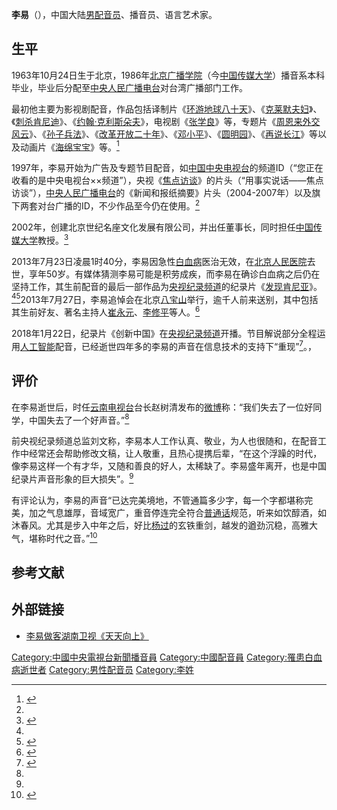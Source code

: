 {{配音員
|名字= 李易
|圖像= 
|尺寸= 
|說明= 
|藝名= 
|本名= 
|英文名= 
|綽號= 
|國籍= {{PRC}}
|籍貫= 
|配偶= 
|出生地= {{CHN}}[[北京市|北京市]]
|死歿地= {{CHN}}[[北京市|北京市]][[北京人民醫院|北京人民醫院]]
|出身地= 
|生年= 1963
|生月= 10
|生日= 24
|歿年= 2013
|歿月= 7
|歿日= 23
|教育程度= [[北京廣播學院|北京廣播學院]]播音系本科畢業
|所屬= 
|配演語言= [[普通话|普通话]]
|活動時期= 1986－2013年
|出道作= 
|代表作= 
|其他=
}}
'''李易'''（{{bd|1963年|10月24日|2013年|7月23日|catIdx=Li}}），中国大陆[[男|男]][[配音员|配音员]]、播音员、语言艺术家。

== 生平 ==
1963年10月24日生于北京，1986年[[北京广播学院|北京广播学院]]（今[[中国传媒大学|中国传媒大学]]）播音系本科毕业，毕业后分配至[[中央人民广播电台|中央人民广播电台]]对台湾广播部门工作。

最初他主要为影视剧配音，作品包括译制片《[[八十天環遊世界|环游地球八十天]]》、《[[克莱默夫妇|克莱默夫妇]]》、《[[刺杀肯尼迪|刺杀肯尼迪]]》、《[[约翰·克利斯朵夫|约翰·克利斯朵夫]]》，电视剧《[[张学良|张学良]]》等，专题片《[[周恩来外交风云|周恩来外交风云]]》、《[[孙子兵法|孙子兵法]]》、《[[改革开放二十年|改革开放二十年]]》、《[[邓小平|邓小平]]》、《[[圆明园|圆明园]]》、《[[再说长江|再说长江]]》等以及动画片《[[海绵宝宝|海绵宝宝]]》等。<ref name="bqw">{{cite news| url=http://culture.people.com.cn/n/2013/0724/c22219-22302456.html| title=50岁“好声音”李易辞世 哈文等留言表示不敢相信| publisher=人民网| author=北青网| accessdate=2014-11-20| deadurl=no| archiveurl=https://web.archive.org/web/20141129050447/http://culture.people.com.cn/n/2013/0724/c22219-22302456.html| archivedate=2014-11-29}}</ref>

1997年，李易开始为广告及专题节目配音，如[[中国中央电视台|中国中央电视台]]的频道ID（“您正在收看的是中央电视台××频道”），央视《[[焦点访谈|焦点访谈]]》的片头（“用事实说话——焦点访谈”），[[中央人民广播电台|中央人民广播电台]]的《新闻和报纸摘要》片头（2004-2007年）以及旗下两套对台广播的ID，不少作品至今仍在使用。<ref name="bqw"/>

2002年，创建北京世纪名座文化发展有限公司，并出任董事长，同时担任[[中国传媒大学|中国传媒大学]]教授。<ref name="sxcm">{{cite news| url=http://www.sxdaily.com.cn/n/2013/0723/c390-5181722.html| title=著名配音演员李易因病去世  生平回顾| publisher=陕西传媒网| accessdate=2014-11-20| deadurl=yes| archiveurl=https://web.archive.org/web/20141129075442/http://www.sxdaily.com.cn/n/2013/0723/c390-5181722.html| archivedate=2014-11-29}}</ref>

2013年7月23日凌晨1时40分，李易因急性[[白血病|白血病]]医治无效，在[[北京人民医院|北京人民医院]]去世，享年50岁。有媒体猜测李易可能是积劳成疾，而李易在确诊白血病之后仍在坚持工作，其生前配音的最后一部作品为[[中国中央电视台纪录频道|央视纪录频道]]的纪录片《[[发现肯尼亚|发现肯尼亚]]》。<ref name="bqw"/><ref name="sohu">{{cite news | url=http://roll.sohu.com/20130724/n382420492.shtml | title=央视频道声李易病逝享年50岁 曾登《天天向上》(图) | publisher=搜狐 | accessdate=2014-11-20 | deadurl=no | archiveurl=https://web.archive.org/web/20141129025456/http://roll.sohu.com/20130724/n382420492.shtml | archivedate=2014-11-29 }}</ref>2013年7月27日，李易追悼会在北京[[八宝山革命公墓|八宝山]]举行，逾千人前来送别，其中包括其生前好友、著名主持人[[崔永元|崔永元]]、[[李修平|李修平]]等人。<ref>{{cite news| url=http://www.chinadaily.com.cn/hqgj/jryw/2013-07-27/content_9694723.html| title=崔永元 李修平：配音演员李易猝逝令人震惊| publisher=中国日报网| accessdate=2014-11-20| deadurl=no| archiveurl=https://web.archive.org/web/20141129063142/http://www.chinadaily.com.cn/hqgj/jryw/2013-07-27/content_9694723.html| archivedate=2014-11-29}}</ref>

2018年1月22日，纪录片《创新中国》在[[中国中央电视台纪录频道|央视纪录频道]]开播。节目解说部分全程运用[[人工智能|人工智能]]配音，已经逝世四年多的李易的声音在信息技术的支持下“重现”<ref>{{cite news|author1=杨骁|title=大型纪录片《创新中国》 人工智能"唤活"经典声音|url=http://media.people.com.cn/n1/2018/0120/c40606-29776271.html|accessdate=2018-01-22|agency=中国新闻出版广电报|publisher=人民网|date=2018-01-20|deadurl=no|archiveurl=https://web.archive.org/web/20180122124659/http://media.people.com.cn/n1/2018/0120/c40606-29776271.html|archivedate=2018-01-22}}</ref>。，

== 评价 ==
在李易逝世后，时任[[云南电视台|云南电视台]]台长赵树清发布的[[微博|微博]]称：“我们失去了一位好同学，中国失去了一个好声音。”<ref name="sxcm"/>

前央视纪录频道总监刘文称，李易本人工作认真、敬业，为人也很随和，在配音工作中经常还会帮助修改文稿，让人敬重，且热心提携后辈，“在这个浮躁的时代，像李易这样一个有才华，又随和善良的好人，太稀缺了。李易盛年离开，也是中国纪录片声音形象的巨大损失”。<ref name="sohu"/>

有评论认为，李易的声音“已达完美境地，不管通篇多少字，每一个字都堪称完美，加之气息雄厚，音域宽广，重音停连完全符合[[普通话|普通话]]规范，听来如饮醇酒，如沐春风。尤其是步入中年之后，好比[[杨过|杨过]]的玄铁重剑，越发的遒劲沉稳，高雅大气，堪称时代之音。”<ref>{{cite news| url=http://epaper.bjnews.com.cn/html/2013-07/25/content_452862.htm?div=-1| title=悼李易，完美的声音就此消散| publisher=新京报| accessdate=2014-11-20| deadurl=no| archiveurl=https://web.archive.org/web/20130729193903/http://epaper.bjnews.com.cn/html/2013-07/25/content_452862.htm?div=-1| archivedate=2013-07-29}}</ref>

== 参考文献 ==
{{reflist}}

== 外部链接 ==
*[https://web.archive.org/web/20141129034640/http://www.iqiyi.com/zongyi/20121116/bef993dbb4d62d21.html 李易做客湖南卫视《天天向上》]

{{Authority control}}
{{DEFAULTSORT:L}}
[[Category:中國中央電視台新聞播音員|Category:中國中央電視台新聞播音員]]
[[Category:中國配音員|Category:中國配音員]]
[[Category:罹患白血病逝世者|Category:罹患白血病逝世者]]
[[Category:男性配音员|Category:男性配音员]]
[[Category:李姓|Category:李姓]]